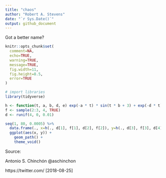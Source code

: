 ```yaml
---
title: "chaos"
author: "Robert A. Stevens"
date: "`r Sys.Date()`"
output: github_document
---
```


Got a better name?

```r
knitr::opts_chunk$set(
  comment=NA, 
  echo=TRUE, 
  warning=TRUE, 
  message=TRUE, 
  fig.width=11, 
  fig.height=8.5,
  error=TRUE
)
```

```r
# import libraries
library(tidyverse)
```

```r
h <- function(t, a, b, d, e) exp(-a * t) * sin(t * b + 3) + exp(-d * t) * sin(t * e + 1)
f <- sample(2:3, 4, TRUE)
d <- runif(4, 0, 0.01)

seq(1, 80, 0.0005) %>%
  data.frame(., x=h(., d[1], f[1], d[2], f[2]), y=h(., d[3], f[3], d[4], f[4])) %>%
  ggplot(aes(x, y)) +
    geom_path() +
    theme_void()
```

Source: 

Antonio S. Chinchón @aschinchon

https://twitter.com/ [2018-08-25]
